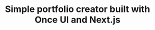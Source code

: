 ---
title: "Simple portfolio creator built with Once UI and Next.js"
publishedAt: "2024-04-08"
images: []
---